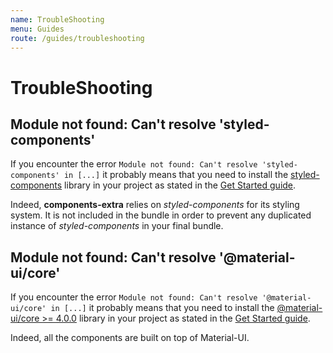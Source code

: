 ```yaml
---
name: TroubleShooting
menu: Guides
route: /guides/troubleshooting
---
```


# TroubleShooting

## Module not found: Can't resolve 'styled-components'

If you encounter the error `Module not found: Can't resolve 'styled-components' in [...]` it probably means that you
need to install the [styled-components](https://www.npmjs.com/package/styled-components) library in your project as stated
in the [Get Started guide](/#get-started).

Indeed, **components-extra** relies on *styled-components* for its styling system. It is not included in the bundle in
order to prevent any duplicated instance of *styled-components* in your final bundle.

## Module not found: Can't resolve '@material-ui/core'

If you encounter the error `Module not found: Can't resolve '@material-ui/core' in [...]` it probably means that you
need to install the [@material-ui/core >= 4.0.0](https://www.npmjs.com/package/@material-ui/core) library in your project as stated
in the [Get Started guide](/#get-started).

Indeed, all the components are built on top of Material-UI.